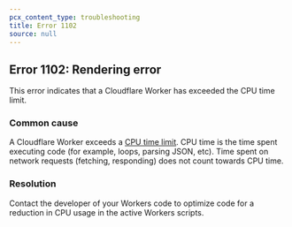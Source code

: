 ```yaml
---
pcx_content_type: troubleshooting
title: Error 1102
source: null
---
```


## Error 1102: Rendering error

This error indicates that a Cloudflare Worker has exceeded the CPU time limit.

### Common cause

A Cloudflare Worker exceeds a [CPU time limit](/workers/observability/errors/). CPU time is the time spent executing code (for example, loops, parsing JSON, etc). Time spent on network requests (fetching, responding) does not count towards CPU time.

### Resolution

Contact the developer of your Workers code to optimize code for a reduction in CPU usage in the active Workers scripts.

